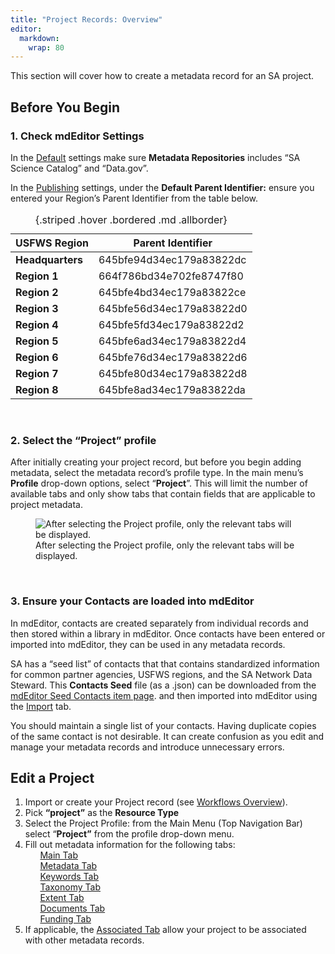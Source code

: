 ```yaml
---
title: "Project Records: Overview"
editor: 
  markdown: 
    wrap: 80
---
```


This section will cover how to create a metadata record for an SA project.

## Before You Begin

### 1. Check mdEditor Settings

In the [Default](../settings.qmd#defaults) settings make sure 
**Metadata Repositories** includes "SA Science Catalog" and "Data.gov".

In the [Publishing](../settings.qmd#publishing-settings) settings, under the 
**Default Parent Identifier:** ensure you entered your Region's Parent 
Identifier from the table below.

| USFWS Region     | Parent Identifier        |
|------------------|--------------------------|
| **Headquarters** | 645bfe94d34ec179a83822dc |
| **Region 1**     | 664f786bd34e702fe8747f80 |
| **Region 2**     | 645bfe4bd34ec179a83822ce |
| **Region 3**     | 645bfe56d34ec179a83822d0 |
| **Region 4**     | 645bfe5fd34ec179a83822d2 |
| **Region 5**     | 645bfe6ad34ec179a83822d4 |
| **Region 6**     | 645bfe76d34ec179a83822d6 |
| **Region 7**     | 645bfe80d34ec179a83822d8 |
| **Region 8**     | 645bfe8ad34ec179a83822da |
: {.striped .hover .bordered .md .allborder} 

<br/>

### 2. Select the "Project" profile

After initially creating your project record, but before you begin adding
metadata, select the metadata record's profile type. 
In the main menu's **Profile** drop-down options, select "**Project**".
This will limit the number of available tabs and only show tabs that contain
fields that are applicable to project metadata.

![After selecting the Project profile, only the relevant tabs will be
displayed.](../../assets/project_profile.png)

<br/>

### 3. Ensure your Contacts are loaded into mdEditor

In mdEditor, contacts are created separately from individual records and then
stored within a library in mdEditor. Once contacts have been entered or imported
into mdEditor, they can be used in any metadata records.

SA has a "seed list" of contacts that that contains standardized information 
for common partner agencies, USFWS regions, and the SA Network Data Steward. 
This **Contacts Seed** file (as a .json) can be downloaded from the
[mdEditor Seed Contacts item page](https://www.sciencebase.gov/catalog/item/5df8d2b7e4b0cdded73b4069).
and then imported into mdEditor using the 
[Import](../metadata_file_management/import_mdjson.qmd) tab.

:::{.callout-warning icon=false} 
You should maintain a single list of your contacts.
Having duplicate copies of the same contact is not desirable. It can create
confusion as you edit and manage your metadata records and introduce unnecessary
errors. 
:::

## Edit a Project

1.  Import or create your Project record (see 
    [Workflows Overview](../metadata_workflows/metadata_workflows_overview.qmd)).
2.  Pick **"project"** as the **Resource Type**
3.  Select the Project Profile: from the Main Menu (Top Navigation Bar) select
    "**Project"** from the profile drop-down menu.
4.  Fill out metadata information for the following tabs:   
          [Main Tab](main_tab_project.qmd)    
          [Metadata Tab](metadata_tab_project.qmd)    
          [Keywords Tab](keywords_tab_project.qmd)    
          [Taxonomy Tab](taxonomy_tab_project.qmd)    
          [Extent Tab](extent_tab_project.qmd)    
          [Documents Tab](documents_tab_project.qmd)    
          [Funding Tab](funding_tab_project.qmd)    
5.  If applicable, the [Associated Tab](associated_tab_project.qmd) allow your 
    project to be associated with other metadata records.

<!-- 
################### START OF COMMENTED OUT CODE ################################ 

### Required Fields for Projects

#### **Main Tab**

-   Title
-   Status
-   Language
-   Resource Type
-   Point of Contact
-   Main Citation
    -   Title
    -   Identifier
    -   Responsible Parties
    -   Date
    -   Online Resource URI
-   Description
    -   Abstract
-   Time Period
    -   Start Date
    -   End Date

#### **Metadata Tab**

-   Metadata Status
-   Last Update Date
-   Metadata Contacts
-   Metadata Identifier
-   Parent Metadata
    -   Title
    -   Identifier
    -   Namespace
-   Metadata Repositories

#### **Keywords Tab**

-   ISO Topic Category
-   SA Priority Area Category
-   SA Science Category
-   Conservation Action Open Standard
-   Anticipated Deliverables (Best Practice)
-   GCMD Keywords (Best Practice)

#### Taxonomy Tab

-   Taxonomic classifications

#### **Extent Tab**

-   Geographic Extent

#### **Funding Tab**

-   Allocation
    -   AwardID
    -   Amount
    -   Currency
    -   Source
    -   Recipient
    -   Other Contacts\Administrator
    -   Matching Funds
-   Time Period
    -   Fiscal Year

################### END OF COMMENTED OUT CODE ################################ 
-->
